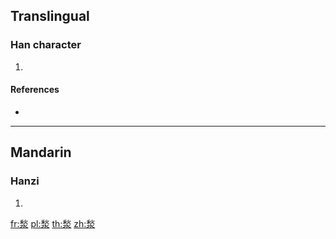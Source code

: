 ==Translingual==

===Han character===
{{Han char|rn=85|rad=水|as=09|sn=13|four=|canj=HFE}}

# {{defn|Han|sort=水09}}

====References====
* {{Han ref|kx=0638.110|dkj=17868|hdz=31666.070|uh=6E6C|ud=28268}}

----

==Mandarin==

===Hanzi===
{{cmn-hanzi|pin=[[jiǎo]] ([[jiao3]]), [[yān]] ([[yan1]])|wg=chiao<sup>3</sup>, yen<sup>1</sup>}}

# {{defn|lang=cmn|sort=水09}}

[[fr:湬]]
[[pl:湬]]
[[th:湬]]
[[zh:湬]]